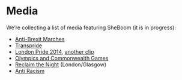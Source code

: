 # Media

We're collecting a list of media featuring SheBoom (it is in progress):

* [Anti-Brexit Marches](https://www.facebook.com/J3nnifermj0nes/posts/502891840476188)
* [Transpride](https://www.facebook.com/SheBoomDrums/videos/339850029976442/)
* [London Pride 2014](https://www.youtube.com/watch?v=hcCzmybFDNA&t=145s), [another clip](https://www.youtube.com/watch?v=rTxkyTQvl-4)
* [Olympics and Commonwealth Games](https://www.youtube.com/watch?v=ybART5BA9kQ)
* [Reclaim the Night](https://www.youtube.com/watch?v=uS4LkFCDk3k) (London/Glasgow) 
* [Anti Racism](https://www.youtube.com/watch?v=h-2lb5Kljd4)

<!--
Stop The War
Climate Action and the Climate Strike
Anti-Nuclear(CND)
Dungavel Detention Centre
-->